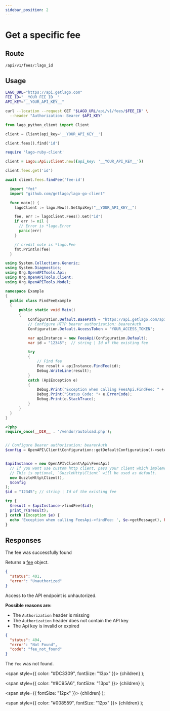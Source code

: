 ```yaml
---
sidebar_position: 2
---
```



# Get a specific fee

## Route

```curl title="GET"
/api/v1/fees/:lago_id
```

## Usage

<Tabs groupId="prog-language">
  <TabItem value="curl" label="Curl" default>

  ```bash
  LAGO_URL="https://api.getlago.com"
  FEE_ID="__YOUR_FEE_ID__"
  API_KEY="__YOUR_API_KEY__"

  curl --location --request GET "$LAGO_URL/api/v1/fees/$FEE_ID" \
    --header "Authorization: Bearer $API_KEY"
  ```
  </TabItem>

  <TabItem value="python" label="Python">

  ```python
  from lago_python_client import Client

  client = Client(api_key='__YOUR_API_KEY__')

  client.fees().find('id')
  ```
  </TabItem>

  <TabItem value="ruby" label="Ruby">

  ```ruby
  require 'lago-ruby-client'

  client = Lago::Api::Client.new({api_key: '__YOUR_API_KEY__'})

  client.fees.get('id')
  ```
  </TabItem>

  <TabItem value="javascript" label="Javascript">

  ```javascript
  await client.fees.findFee('fee-id')
  ```
  </TabItem>

  <TabItem value="go" label="Go">

  ```go
    import "fmt"
    import "github.com/getlago/lago-go-client"

    func main() {
      lagoClient := lago.New().SetApiKey("__YOUR_API_KEY__")

      fee, err := lagoClient.Fees().Get("id")
      if err != nil {
        // Error is *lago.Error
        panic(err)
      }

      // credit note is *lago.Fee
      fmt.Println(fee)
    }
  ```

  </TabItem>

  <TabItem value="csharp" label="C#">

  ```csharp
using System.Collections.Generic;
using System.Diagnostics;
using Org.OpenAPITools.Api;
using Org.OpenAPITools.Client;
using Org.OpenAPITools.Model;

namespace Example
{
    public class FindFeeExample
    {
        public static void Main()
        {
            Configuration.Default.BasePath = "https://api.getlago.com/api/v1";
            // Configure HTTP bearer authorization: bearerAuth
            Configuration.Default.AccessToken = "YOUR_ACCESS_TOKEN";

            var apiInstance = new FeesApi(Configuration.Default);
            var id = "12345";  // string | Id of the existing fee

            try
            {
                // Find fee
                Fee result = apiInstance.FindFee(id);
                Debug.WriteLine(result);
            }
            catch (ApiException e)
            {
                Debug.Print("Exception when calling FeesApi.FindFee: " + e.Message );
                Debug.Print("Status Code: "+ e.ErrorCode);
                Debug.Print(e.StackTrace);
            }
        }
    }
}
  ```

  </TabItem>
  <TabItem value="php" label="PHP">

  ```php
<?php
require_once(__DIR__ . '/vendor/autoload.php');


// Configure Bearer authorization: bearerAuth
$config = OpenAPI\Client\Configuration::getDefaultConfiguration()->setAccessToken('YOUR_ACCESS_TOKEN');


$apiInstance = new OpenAPI\Client\Api\FeesApi(
    // If you want use custom http client, pass your client which implements `GuzzleHttp\ClientInterface`.
    // This is optional, `GuzzleHttp\Client` will be used as default.
    new GuzzleHttp\Client(),
    $config
);
$id = "12345"; // string | Id of the existing fee

try {
    $result = $apiInstance->findFee($id);
    print_r($result);
} catch (Exception $e) {
    echo 'Exception when calling FeesApi->findFee: ', $e->getMessage(), PHP_EOL;
}
  ```

  </TabItem>
</Tabs>

##  Responses

<Tabs>
  <TabItem value="200" label="HTTP 200" default>
  The fee was successfully found

  Returns a [fee](./fee-object) object.
  </TabItem>

  <TabItem value="401" label="HTTP 401">

  ```json
  {
    "status": 401,
    "error": "Unauthorized"
  }
  ```

  Access to the API endpoint is unhautorized.

  **Possible reasons are:**
  * The `Authorization` header is missing
  * The `Authorization` header does not contain the API key
  * The Api key is invalid or expired


  </TabItem>

  <TabItem value="404" label="HTTP 404">

  ```json
  {
    "status": 404,
    "error": "Not Found",
    "code": "fee_not_found"
  }
  ```

  The `fee` was not found.
  </TabItem>

</Tabs>

  <span
    style={{
      color: "#DC3309",
      fontSize: "13px"
    }}>
    {children}
  </span>
);

  <span
    style={{
      color: "#8C95A6",
      fontSize: "13px"
    }}>
    {children}
  </span>
);

  <span
    style={{
      fontSize: "12px"
    }}>
    {children}
  </span>
);

  <span
    style={{
      color: "#008559",
      fontSize: "12px"
    }}>
    {children}
  </span>
);

